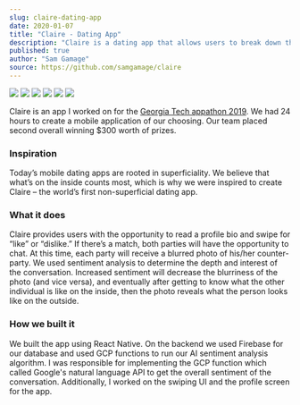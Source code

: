 ```yaml
---
slug: claire-dating-app
date: 2020-01-07
title: "Claire - Dating App"
description: "Claire is a dating app that allows users to break down the superficial bearer from relationships. These days, dating apps often lack real conversations. I suspect it is because of the changing nature of human to human engagement in the age of social media. Claire aims to foster genuine, personal conversations and give way to long-lasting relationships."
published: true
author: "Sam Gamage"
source: https://github.com/samgamage/claire
---
```



<Slider>
  <img src="/assets/claire/1.png" />
  <img src="/assets/claire/2.png" />
  <img src="/assets/claire/3.png" />
  <img src="/assets/claire/4.png" />
  <img src="/assets/claire/5.png" />
  <img src="/assets/claire/6.png" />
</Slider>

Claire is an app I worked on for the [Georgia Tech appathon 2019](https://gt-coc-appathon-2019.devpost.com/project-gallery). We had 24 hours to create a mobile application of our choosing. Our team placed second overall winning $300 worth of prizes.

### Inspiration

Today’s mobile dating apps are rooted in superficiality. We believe that what’s on the inside counts most, which is why we were inspired to create Claire – the world’s first non-superficial dating app.

### What it does

Claire provides users with the opportunity to read a profile bio and swipe for “like” or “dislike.” If there’s a match, both parties will have the opportunity to chat. At this time, each party will receive a blurred photo of his/her counter-party. We used sentiment analysis to determine the depth and interest of the conversation. Increased sentiment will decrease the blurriness of the photo (and vice versa), and eventually after getting to know what the other individual is like on the inside, then the photo reveals what the person looks like on the outside.

### How we built it

We built the app using React Native. On the backend we used Firebase for our database and used GCP functions to run our AI sentiment analysis algorithm. I was responsible for implementing the GCP function which called Google's natural language API to get the overall sentiment of the conversation. Additionally, I worked on the swiping UI and the profile screen for the app.
